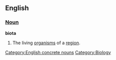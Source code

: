 ==English==

===[[Noun]]===
'''biota'''
#The living [[organism]]s of a [[region]].

[[Category:English concrete nouns]][[Category:Biology]]